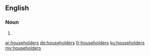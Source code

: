 ==English==

===Noun===
{{head|en|plural}}

# {{plural of|householder|lang=en|nocat=1}}

[[ar:householders]]
[[de:householders]]
[[fr:householders]]
[[ku:householders]]
[[my:householders]]